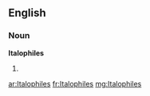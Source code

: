 ==English==

===Noun===
'''Italophiles'''

# {{plural of|[[Italophile]]}}

[[ar:Italophiles]]
[[fr:Italophiles]]
[[mg:Italophiles]]